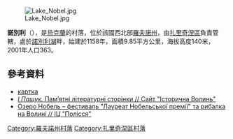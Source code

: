 [[Image:Lake_Nobel.jpg|right]]

{{coord|51|52|5|N|25|45|42|E|scale:30000|display=title}}

'''諾別利'''（{{lang-uk|Нобель}}），是[[烏克蘭|烏克蘭]]的村落，位於該國西北部[[羅夫諾州|羅夫諾州]]，由[[扎里奇涅區|扎里奇涅區]]負責管轄，處於[[諾別利湖|諾別利湖]]畔，始建於1158年，面積9.85平方公里，海拔高度140米，2001年人口363。

==參考資料==
* [http://gska2.rada.gov.ua/pls/z7502/A005?rf7571=27608 картка]{{dead link|date=2018年4月 |bot=InternetArchiveBot |fix-attempted=yes }}
* [http://istvolyn.info/index.php?option=com_content&task=view&id=151&Itemid=25&lang=russian ''І.Пащук.'' Пам’ятні літературні сторінки // Сайт "Історична Волинь"]{{Wayback|url=http://istvolyn.info/index.php?option=com_content&task=view&id=151&Itemid=25&lang=russian |date=20161011223927 }}
* [https://web.archive.org/web/20180118010718/http://www.polissya.eu/2009/12/ozero-nobel-selo-laureat-premii-ezeras.html Озеро Нобель – фестиваль "Лауреат Нобельської премії" та рибалка на Волині // ІЦ "Полісся"]

{{DEFAULTSORT:Нобель}}
[[Category:羅夫諾州村落|Category:羅夫諾州村落]]
[[Category:扎里奇涅區村落|Category:扎里奇涅區村落]]


{{Rivne-geo-stub}}